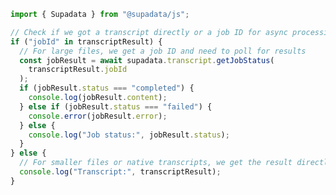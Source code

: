 ```js Node
import { Supadata } from "@supadata/js";

// Check if we got a transcript directly or a job ID for async processing
if ("jobId" in transcriptResult) {
  // For large files, we get a job ID and need to poll for results
  const jobResult = await supadata.transcript.getJobStatus(
    transcriptResult.jobId
  );
  if (jobResult.status === "completed") {
    console.log(jobResult.content);
  } else if (jobResult.status === "failed") {
    console.error(jobResult.error);
  } else {
    console.log("Job status:", jobResult.status);
  }
} else {
  // For smaller files or native transcripts, we get the result directly
  console.log("Transcript:", transcriptResult);
}
```
